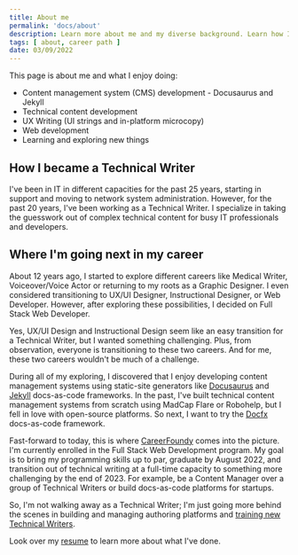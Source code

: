 ```yaml
---
title: About me
permalink: 'docs/about'
description: Learn more about me and my diverse background. Learn how I got here and where I'm going.
tags: [ about, career path ]
date: 03/09/2022
---
```


This page is about me and what I enjoy doing:
- Content management system (CMS) development - Docusaurus and Jekyll
- Technical content development
- UX Writing (UI strings and in-platform microcopy)
- Web development
- Learning and exploring new things

## How I became a Technical Writer
I've been in IT in different capacities for the past 25 years, starting in support and moving to network system administration. However, for the past 20 years, I've been working as a Technical Writer. I specialize in taking the guesswork out of complex technical content for busy IT professionals and developers. 

## Where I'm going next in my career
About 12 years ago, I started to explore different careers like Medical Writer, Voiceover/Voice Actor or returning to my roots as a Graphic Designer. I even considered transitioning to UX/UI Designer, Instructional Designer, or Web Developer. However, after exploring these possibilities, I decided on Full Stack Web Developer.

Yes, UX/UI Design and Instructional Design seem like an easy transition for a Technical Writer, but I wanted something challenging. Plus, from observation, everyone is transitioning to these two careers. And for me, these two careers wouldn't be much of a challenge.

During all of my exploring, I discovered that I enjoy developing content management systems using static-site generators like [Docusaurus](https://docusaurus.io/docs) and [Jekyll](https://jekyllrb.com/) docs-as-code frameworks. In the past, I've built technical content management systems from scratch using MadCap Flare or Robohelp, but I fell in love with open-source platforms. So next, I want to try the [Docfx](https://dotnet.github.io/docfx/tutorial/docfx_getting_started.html) docs-as-code framework.

Fast-forward to today, this is where [CareerFoundy](https://careerfoundry.com/en/courses/become-a-web-developer/) comes into the picture. I'm currently enrolled in the Full Stack Web Development program. My goal is to bring my programming skills up to par, graduate by August 2022, and transition out of technical writing at a full-time capacity to something more challenging by the end of 2023. For example, be a Content Manager over a group of Technical Writers or build docs-as-code platforms for startups. 

So, I'm not walking away as a Technical Writer; I'm just going more behind the scenes in building and managing authoring platforms and [training new Technical Writers](learn/intro.mdx).

Look over my [resume](resume.mdx) to learn more about what I've done.
